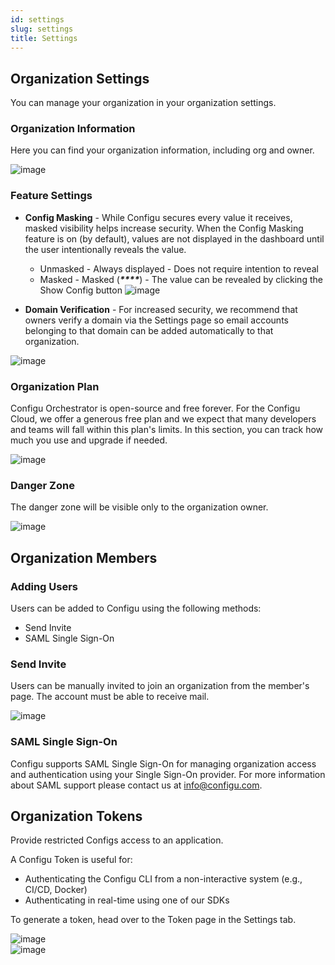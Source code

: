 ```yaml
---
id: settings
slug: settings
title: Settings
---
```


## Organization Settings

 You can manage your organization in your organization settings.

### Organization Information

Here you can find your organization information, including org and owner.

![image](./img/settings/settings-general-org.png)

### Feature Settings

- **Config Masking** - While Configu secures every value it receives, masked visibility helps increase security. When the Config Masking feature is on (by default), values are not displayed in the dashboard until the user intentionally reveals the value.
    
    - Unmasked - Always displayed - Does not require intention to reveal
    - Masked - Masked (___****___) - The value can be revealed by clicking the Show Config button
        ![image](./img/settings/settings-general-masking.png)

- **Domain Verification** - For increased security, we recommend that owners verify a domain via the Settings page so email accounts belonging to that domain can be added automatically to that organization.

![image](./img/settings/settings-general-domains.png)

### Organization Plan

<Admonition>
Configu Orchestrator is open-source and free forever. 
For the Configu Cloud, we offer a generous free plan and we expect that many developers and teams will fall within this plan's limits.
In this section, you can track how much you use and upgrade if needed.
</Admonition>

<br />

![image](./img/settings/settings-general-plan.png)

### Danger Zone

The danger zone will be visible only to the organization owner.

![image](./img/settings/settings-general-danger-zone.png)

## Organization Members

### Adding Users
Users can be added to Configu using the following methods:
- Send Invite
- SAML Single Sign-On

### Send Invite
Users can be manually invited to join an organization from the member's page. The account must be able to receive mail.

![image](./img/settings/setting-invite-member.png)

### SAML Single Sign-On
Configu supports SAML Single Sign-On for managing organization access and authentication using your Single Sign-On provider.
For more information about SAML support please contact us at info@configu.com.

## Organization Tokens
Provide restricted Configs access to an application.

A Configu Token is useful for:
- Authenticating the Configu CLI from a non-interactive system (e.g., CI/CD, Docker)
- Authenticating in real-time using one of our SDKs

To generate a token, head over to the Token page in the Settings tab.

![image](./img/settings/setting-new-token.png)
<br/>
![image](./img/settings/setting-token-created.png)



